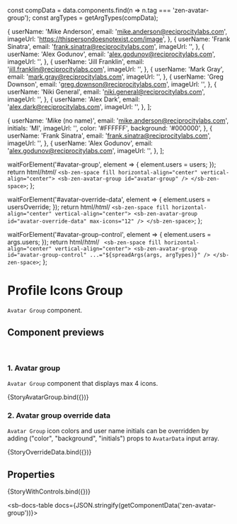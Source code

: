 const compData = data.components.find(n => n.tag === 'zen-avatar-group');
const argTypes = getArgTypes(compData);

<Meta title="Graphics/Avatar/Avatar Group" component="zen-avatar-group" argTypes={argTypes} />

  {
    userName: 'Mike Anderson',
    email: 'mike.anderson@reciprocitylabs.com',
    imageUrl: 'https://thispersondoesnotexist.com/image',
  },
  {
    userName: 'Frank Sinatra',
    email: 'frank.sinatra@reciprocitylabs.com',
    imageUrl: '',
  },
  {
    userName: 'Alex Godunov',
    email: 'alex.godunov@reciprocitylabs.com',
    imageUrl: '',
  },
  {
    userName: 'Jill Franklin',
    email: 'jill.franklin@reciprocitylabs.com',
    imageUrl: '',
  },
  {
    userName: 'Mark Gray',
    email: 'mark.gray@reciprocitylabs.com',
    imageUrl: '',
  },
  {
    userName: 'Greg Downson',
    email: 'greg.downson@reciprocitylabs.com',
    imageUrl: '',
  },
  {
    userName: 'Niki General',
    email: 'niki.general@reciprocitylabs.com',
    imageUrl: '',
  },
  {
    userName: 'Alex Dark',
    email: 'alex.dark@reciprocitylabs.com',
    imageUrl: '',
  },
];

  {
    userName: 'Mike (no name)',
    email: 'mike.anderson@reciprocitylabs.com',
    initials: 'MI',
    imageUrl: '',
    color: '#FFFFFF',
    background: '#000000',
  },
  {
    userName: 'Frank Sinatra',
    email: 'frank.sinatra@reciprocitylabs.com',
    imageUrl: '',
  },
  {
    userName: 'Alex Godunov',
    email: 'alex.godunov@reciprocitylabs.com',
    imageUrl: '',
  },
];

  waitForElement('#avatar-group', element => {
    element.users = users;
  });
  return html/*html*/ `
    <sb-zen-space fill horizontal-align="center" vertical-align="center">
      <sb-zen-avatar-group id="avatar-group" />
    </sb-zen-space>
  `;
};

  waitForElement('#avatar-override-data', element => {
    element.users = usersOverride;
  });
  return html/*html*/ `
    <sb-zen-space fill horizontal-align="center" vertical-align="center">
      <sb-zen-avatar-group id="avatar-override-data" max-icons="12" />
    </sb-zen-space>
  `;
};

  waitForElement('#avatar-group-control', element => {
    element.users = args.users;
  });
  return html/*html*/ ` <sb-zen-space fill horizontal-align="center" vertical-align="center">
    <sb-zen-avatar-group id="avatar-group-control" ...="${spreadArgs(args, argTypes)}" />
  </sb-zen-space>`;
};

# Profile Icons Group

`Avatar Group` component.

## Component previews

<br />

### 1. Avatar group

`Avatar Group` component that displays max 4 icons.

<Canvas>
  <Story name="StoryAvatarGroup">{StoryAvatarGroup.bind({})}</Story>
</Canvas>

### 2. Avatar group override data

`Avatar Group` icon colors and user name initials can be overridden by adding ("color", "background", "initials") props to `AvatarData` input array.

<Canvas>
  <Story name="StoryOverrideData">{StoryOverrideData.bind({})}</Story>
</Canvas>

## Properties

<Canvas>
  <Story
    name="default"
    args={{
      ...getDefaultArgs(argTypes),
      users: users,
    }}
  >
    {StoryWithControls.bind({})}
  </Story>
</Canvas>

<ArgsTable story="default" />

<sb-docs-table docs={JSON.stringify(getComponentData('zen-avatar-group'))}></sb-docs-table>
